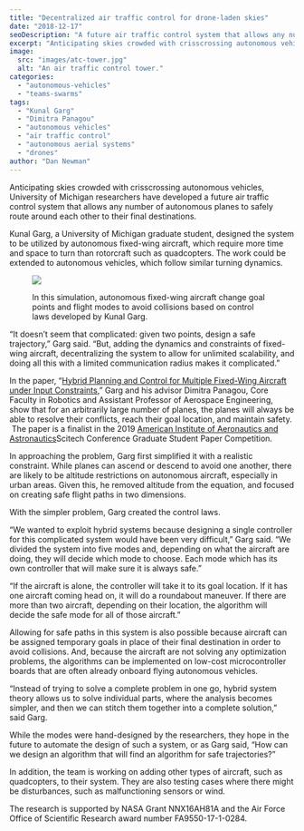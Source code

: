 ```yaml
---
title: "Decentralized air traffic control for drone-laden skies"
date: "2018-12-17"
seoDescription: "A future air traffic control system that allows any number of autonomous planes to safely route around each other to their final destinations."
excerpt: "Anticipating skies crowded with crisscrossing autonomous vehicles, University of Michigan researchers have developed a future air traffic control system that allows any number of autonomous planes to safely route around each other to their final destinations."
image:
  src: "images/atc-tower.jpg"
  alt: "An air traffic control tower."
categories:
  - "autonomous-vehicles"
  - "teams-swarms"
tags:
  - "Kunal Garg"
  - "Dimitra Panagou"
  - "autonomous vehicles"
  - "air traffic control"
  - "autonomous aerial systems"
  - "drones"
author: "Dan Newman"
---
```


Anticipating skies crowded with crisscrossing autonomous vehicles, University of Michigan researchers have developed a future air traffic control system that allows any number of autonomous planes to safely route around each other to their final destinations.

Kunal Garg, a University of Michigan graduate student, designed the system to be utilized by autonomous fixed-wing aircraft, which require more time and space to turn than rotorcraft such as quadcopters. The work could be extended to autonomous vehicles, which follow similar turning dynamics.

<figure>

![](images/sim-clipped-2.gif)

<figcaption>

In this simulation, autonomous fixed-wing aircraft change goal points and flight modes to avoid collisions based on control laws developed by Kunal Garg.

</figcaption>

</figure>



“It doesn’t seem that complicated: given two points, design a safe trajectory,” Garg said. “But, adding the dynamics and constraints of fixed-wing aircraft, decentralizing the system to allow for unlimited scalability, and doing all this with a limited communication radius makes it complicated.”

In the paper, “[Hybrid Planning and Control for Multiple Fixed-Wing Aircraft under Input Constraints](http://www-personal.umich.edu/~dpanagou/assets/documents/KGarg_Scitech19.pdf),” Garg and his advisor Dimitra Panagou, Core Faculty in Robotics and Assistant Professor of Aerospace Engineering, show that for an arbitrarily large number of planes, the planes will always be able to resolve their conflicts, reach their goal location, and maintain safety.  The paper is a finalist in the 2019 [American Institute of Aeronautics and Astronautics](https://www.aiaa.org/)Scitech Conference Graduate Student Paper Competition.

In approaching the problem, Garg first simplified it with a realistic constraint. While planes can ascend or descend to avoid one another, there are likely to be altitude restrictions on autonomous aircraft, especially in urban areas. Given this, he removed altitude from the equation, and focused on creating safe flight paths in two dimensions.

With the simpler problem, Garg created the control laws.

“We wanted to exploit hybrid systems because designing a single controller for this complicated system would have been very difficult,” Garg said. “We divided the system into five modes and, depending on what the aircraft are doing, they will decide which mode to choose. Each mode which has its own controller that will make sure it is always safe.”

“If the aircraft is alone, the controller will take it to its goal location. If it has one aircraft coming head on, it will do a roundabout maneuver. If there are more than two aircraft, depending on their location, the algorithm will decide the safe mode for all of those aircraft.”

Allowing for safe paths in this system is also possible because aircraft can be assigned temporary goals in place of their final destination in order to avoid collisions. And, because the aircraft are not solving any optimization problems, the algorithms can be implemented on low-cost microcontroller boards that are often already onboard flying autonomous vehicles.

“Instead of trying to solve a complete problem in one go, hybrid system theory allows us to solve individual parts, where the analysis becomes simpler, and then we can stitch them together into a complete solution,” said Garg.

While the modes were hand-designed by the researchers, they hope in the future to automate the design of such a system, or as Garg said, “How can we design an algorithm that will find an algorithm for safe trajectories?”

In addition, the team is working on adding other types of aircraft, such as quadcopters, to their system. They are also testing cases where there might be disturbances, such as malfunctioning sensors or wind.

The research is supported by NASA Grant NNX16AH81A and the Air Force Office of Scientific Research award number FA9550-17-1-0284.
